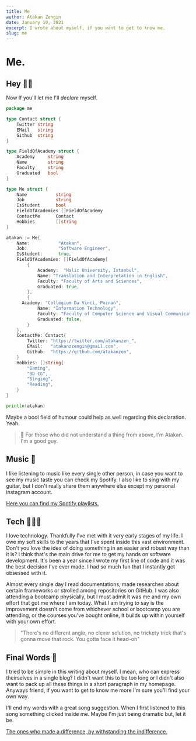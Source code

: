 ```yaml
---
title: Me
author: Atakan Zengin
date: January 19, 2021
excerpt: I wrote about myself, if you want to get to know me.
slug: me
---
```


# Me.

## Hey 👋🏻

Now If you'll let me I'll _declare_ myself.

```go
package me

type Contact struct {
	Twitter string
	EMail   string
	Github  string
}

type FieldOfAcademy struct {
	Academy     string
	Name        string
	Faculty     string
	Graduated   bool
}

type Me struct {
	Name           string
	Job            string
	IsStudent      bool
	FieldOfAcademies []FieldOfAcademy
	ContactMe      Contact
	Hobbies        []string
}

atakan := Me{
	Name:           "Atakan",
	Job:            "Software Engineer",
	IsStudent:      true,
	FieldOfAcademies: []FieldOfAcademy{
		{
			Academy:  "Halic University, Istanbul",
			Name: "Translation and Interpretation in English",
			Faculty: "Faculty of Arts and Sciences",
			Graduated: true,
		},
		{
      Academy: "Collegium Da Vinci, Poznań",
			Name: "Information Technology",
			Faculty: "Faculty of Computer Science and Visual Communication",
			Graduated: false,
		}
	},
	ContactMe: Contact{
		Twitter: "https://twitter.com/atakanzen_",
		EMail:   "atakanzzengin@gmail.com",
		Github:  "https://github.com/atakanzen",
	}
	Hobbies: []string{
		"Gaming",
		"3D CG",
		"Singing",
		"Reading",
	}
}

println(atakan)
```

Maybe a bool field of humour could help as well regarding this declaration. Yeah.

> 📌 For those who did not understand a thing from above, I'm Atakan. I'm a good
> guy.

## Music 🎵

I like listening to music like every single other person, in case you want to see my music taste you can check my Spotify. I also like to sing with my guitar, but I don't really share them anywhere else except my personal instagram account.

[Here you can find my Spotify playlists.](https://open.spotify.com/user/kuzgunz?si=maf3cSUmR--ZUrcqg--6nQ)

## Tech 👨🏻‍💻

I love technology. Thankfully I've met with it very early stages of my life. I owe my soft skills to the years that I've spent inside this vast environment. Don't you love the idea of doing something in an easier and robust way than it is? I think that's the main drive for me to get my hands on software development. It's been a year since I wrote my first line of code and it was the best decision I've ever made. I had so much fun that I instantly got obsessed with it.

Almost every single day I read documentations, made researches about certain frameworks or strolled among repositories on GitHub. I was also attending a bootcamp physically, but I must admit it was me and my own effort that got me where I am today. What I am trying to say is the improvement doesn't come from whichever school or bootcamp you are attending, or the courses you've bought online, It builds up within yourself with your own effort.

> "There's no different angle, no clever solution, no trickety trick that's gonna move that rock. You gotta face it head-on"

## Final Words 🥴

I tried to be simple in this writing about myself. I mean, who can express theirselves in a single blog? I didn't want this to be too long or I didn't also want to pack up all these things in a short paragraph in my homepage. Anyways friend, if you want to get to know me more I'm sure you'll find your own way.

I'll end my words with a great song suggestion. When I first listened to this song something clicked inside me. Maybe I'm just being dramatic but, let it be.

[The ones who made a difference, by withstanding the indifference.](https://open.spotify.com/track/3hxoYmSHzIBwSS2bPTOfbg?si=iIRkgUYSRxeRtR46muHhzQ)
